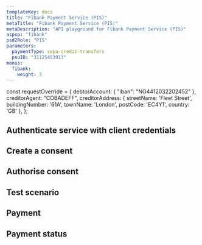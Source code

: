 ```yaml
---
templateKey: docs
title: "Fibank Payment Service (PIS)"
metaTitle: "Fibank Payment Service (PIS)"
metaDescription: "API playground for Fibank Payment Service (PIS)"
aspsp: "fibank"
psd2Role: "PIS"
parameters:
  paymentType: sepa-credit-transfers
  psuID: "31125453913"
menus:
  fibank: 
    weight: 2
---
```




const requestOverride = {
  debtorAccount: {
    "iban": "NO4412032202452"
  },
  creditorAgent: "COBADEFF",
  creditorAddress: {
      streetName: 'Fleet Street',
      buildingNumber: '61A',
      townName: 'London',
      postCode: 'EC4Y1',
      country: 'GB'
    },
};



  <step>

  ## Authenticate service with client credentials

  <CreateClientCredentialsToken/>
  </step>
  <step>

  ## Create a consent

  <StepInitiatePayment requestOverride={requestOverride} />
  </step>
  <step>

  ## Authorise consent

  <AuthoriseStep/>
  </step>
  <step>

  ## Test scenario

  <PaymentMockData scenarios={fibankScenarios} />
  </step>
  <step>

  ## Payment

  <StepPayment/>
  </step>
  <step>

  ## Payment status

  <StepPaymentStatus/>
  </step>
